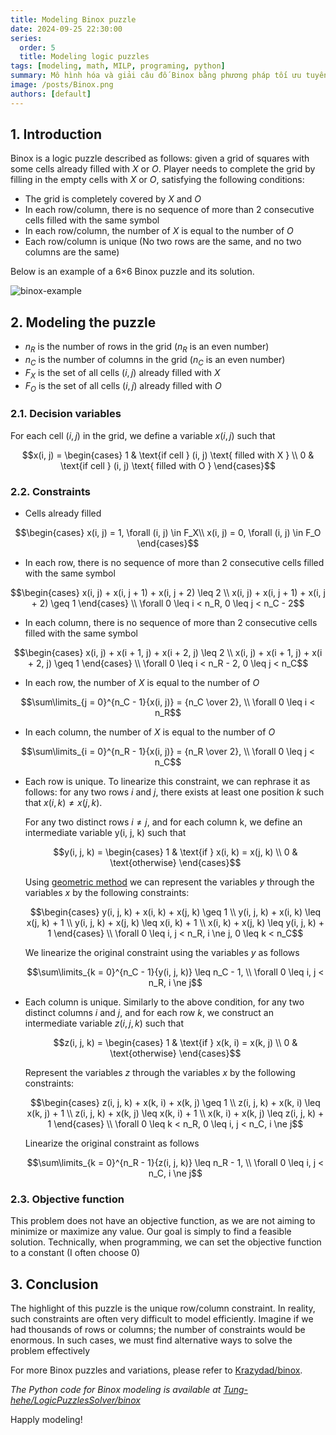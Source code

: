 ```yaml
---
title: Modeling Binox puzzle
date: 2024-09-25 22:30:00
series:
  order: 5
  title: Modeling logic puzzles
tags: [modeling, math, MILP, programing, python]
summary: Mô hình hóa và giải câu đố Binox bằng phương pháp tối ưu tuyến tính hỗn hợp nguyên.
image: /posts/Binox.png
authors: [default]
---
```



## 1. Introduction
Binox is a logic puzzle described as follows: given a grid of squares with some cells already filled with $X$ or $O$.
Player needs to complete the grid by filling in the empty cells with $X$ or $O$, satisfying the following conditions:
- The grid is completely covered by $X$ and $O$
- In each row/column, there is no sequence of more than 2 consecutive cells filled with the same symbol
- In each row/column, the number of $X$ is equal to the number of $O$
- Each row/column is unique (No two rows are the same, and no two columns are the same)

Below is an example of a 6×6 Binox puzzle and its solution.

![binox-example](/posts/Binox.png)

## 2. Modeling the puzzle
- $n_R$ is the number of rows in the grid ($n_R$ is an even number)
- $n_C$ is the number of columns in the grid ($n_C$ is an even number)
- $F_X$ is the set of all cells $(i, j)$ already filled with $X$
- $F_O$ is the set of all cells $(i, j)$ already filled with $O$

### 2.1. Decision variables
For each cell $(i, j)$ in the grid, we define a variable $x(i, j)$ such that
```math
x(i, j) = \begin{cases}
  1 & \text{if cell } (i, j) \text{ filled with X } \\
  0 & \text{if cell } (i, j) \text{ filled with O }
\end{cases}
```

### 2.2. Constraints

- Cells already filled
```math
\begin{cases}
    x(i, j) = 1, \forall (i, j) \in F_X\\
    x(i, j) = 0, \forall (i, j) \in F_O
\end{cases}
```

- In each row, there is no sequence of more than 2 consecutive cells filled with the same symbol
```math
\begin{cases}
    x(i, j) + x(i, j + 1) + x(i, j + 2) \leq 2 \\
    x(i, j) + x(i, j + 1) + x(i, j + 2) \geq 1
\end{cases}
\\ \forall 0 \leq i < n_R, 0 \leq j < n_C - 2
```

- In each column, there is no sequence of more than 2 consecutive cells filled with the same symbol
```math
\begin{cases}
    x(i, j) + x(i + 1, j) + x(i + 2, j) \leq 2 \\
    x(i, j) + x(i + 1, j) + x(i + 2, j) \geq 1
\end{cases}
\\ \forall 0 \leq i < n_R - 2, 0 \leq j < n_C
```

- In each row, the number of $X$ is equal to the number of $O$
```math
\sum\limits_{j = 0}^{n_C - 1}{x(i, j)} = {n_C \over 2}, \\ \forall 0 \leq i < n_R
```

- In each column, the number of $X$ is equal to the number of $O$
```math
\sum\limits_{i = 0}^{n_R - 1}{x(i, j)} = {n_R \over 2}, \\ \forall 0 \leq j < n_C
```


- Each row is unique. To linearize this constraint, we can rephrase it as follows:
for any two rows $i$ and $j$, there exists at least one position $k$ such that $x(i, k) \ne x(j, k)$.

  For any two distinct rows $i \ne j$, and for each column k, we define an intermediate variable y(i, j, k) such that
  ```math
  y(i, j, k) = \begin{cases}
    1 & \text{if } x(i, k) = x(j, k) \\
    0 & \text{otherwise}
  \end{cases}
  ```
  Using [geometric method](/en/blog/modeling-tips-trick#2-modeling-nonlinear-constraints-geometrically)
  we can represent the variables $y$ through the variables $x$ by the following constraints:
  ```math
  \begin{cases}
    y(i, j, k) + x(i, k) + x(j, k) \geq 1 \\
    y(i, j, k) + x(i, k) \leq x(j, k) + 1 \\
    y(i, j, k) + x(j, k) \leq x(i, k) + 1 \\
    x(i, k) + x(j, k) \leq y(i, j, k) + 1
  \end{cases} \\ \forall 0 \leq i, j < n_R, i \ne j, 0 \leq k < n_C
  ```
  We linearize the original constraint using the variables $y$ as follows
  ```math
  \sum\limits_{k = 0}^{n_C - 1}{y(i, j, k)} \leq n_C - 1, \\ \forall 0 \leq i, j < n_R, i \ne j
  ```

- Each column is unique. Similarly to the above condition, for any two distinct columns $i$ and $j$,
and for each row $k$, we construct an intermediate variable $z(i, j, k)$ such that
  ```math
  z(i, j, k) = \begin{cases}
    1 & \text{if } x(k, i) = x(k, j) \\
    0 & \text{otherwise}
  \end{cases}
  ```
  Represent the variables $z$ through the variables $x$ by the following constraints:
  ```math
  \begin{cases}
    z(i, j, k) + x(k, i) + x(k, j) \geq 1 \\
    z(i, j, k) + x(k, i) \leq x(k, j) + 1 \\
    z(i, j, k) + x(k, j) \leq x(k, i) + 1 \\
    x(k, i) + x(k, j) \leq z(i, j, k) + 1
  \end{cases}
  \\ \forall 0 \leq k < n_R, 0 \leq i, j < n_C, i \ne j
  ```
  Linearize the original constraint as follows
  ```math
  \sum\limits_{k = 0}^{n_R - 1}{z(i, j, k)} \leq n_R - 1, \\ \forall 0 \leq i, j < n_C, i \ne j
  ```

### 2.3. Objective function
This problem does not have an objective function, as we are not aiming to minimize
or maximize any value. Our goal is simply to find a feasible solution. Technically,
when programming, we can set the objective function to a constant (I often choose 0)

## 3. Conclusion

The highlight of this puzzle is the unique row/column constraint. In reality,
such constraints are often very difficult to model efficiently. Imagine if we
had thousands of rows or columns; the number of constraints would be enormous.
In such cases, we must find alternative ways to solve the problem effectively

For more Binox puzzles and variations, please refer to [Krazydad/binox](https://krazydad.com/binox/).

*The Python code for Binox modeling is available at
[Tung-hehe/LogicPuzzlesSolver/binox](https://github.com/Tung-hehe/LogicPuzzlesSolver/blob/main/src/puzzles/binox.py)*

Happly modeling! <Twemoji emoji="clinking-beer-mugs" />
